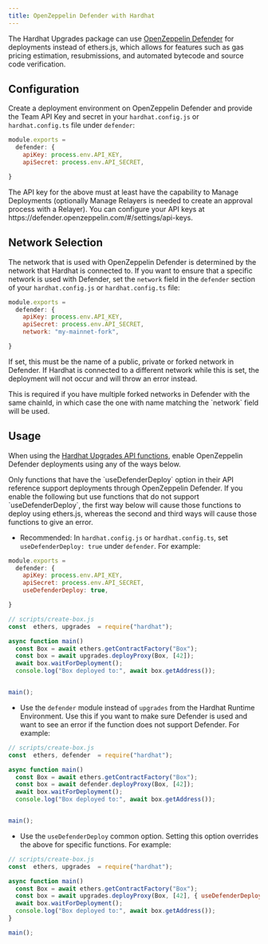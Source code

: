 ```yaml
---
title: OpenZeppelin Defender with Hardhat
---
```


The Hardhat Upgrades package can use [OpenZeppelin Defender](/defender/) for deployments instead of ethers.js, which allows for features such as gas pricing estimation, resubmissions, and automated bytecode and source code verification.

## Configuration

Create a deployment environment on OpenZeppelin Defender and provide the Team API Key and secret in your `hardhat.config.js` or `hardhat.config.ts` file under `defender`:

```js
module.exports =
  defender: {
    apiKey: process.env.API_KEY,
    apiSecret: process.env.API_SECRET,

}
```

<Callout>
The API key for the above must at least have the capability to Manage Deployments (optionally Manage Relayers is needed to create an approval process with a Relayer). You can configure your API keys at https://defender.openzeppelin.com/#/settings/api-keys.
</Callout>

## Network Selection

The network that is used with OpenZeppelin Defender is determined by the network that Hardhat is connected to.
If you want to ensure that a specific network is used with Defender, set the `network` field in the `defender` section of your `hardhat.config.js` or `hardhat.config.ts` file:
```js
module.exports =
  defender: {
    apiKey: process.env.API_KEY,
    apiSecret: process.env.API_SECRET,
    network: "my-mainnet-fork",

}
```
If set, this must be the name of a public, private or forked network in Defender. If Hardhat is connected to a different network while this is set, the deployment will not occur and will throw an error instead.

<Callout>
This is required if you have multiple forked networks in Defender with the same chainId, in which case the one with name matching the `network` field will be used.
</Callout>

## Usage

When using the [Hardhat Upgrades API functions](api-hardhat-upgrades), enable OpenZeppelin Defender deployments using any of the ways below.

<Callout>
Only functions that have the `useDefenderDeploy` option in their API reference support deployments through OpenZeppelin Defender. If you enable the following but use functions that do not support `useDefenderDeploy`, the first way below will cause those functions to deploy using ethers.js, whereas the second and third ways will cause those functions to give an error.
</Callout>

* Recommended: In `hardhat.config.js` or `hardhat.config.ts`, set `useDefenderDeploy: true` under `defender`. For example:

```js
module.exports =
  defender: {
    apiKey: process.env.API_KEY,
    apiSecret: process.env.API_SECRET,
    useDefenderDeploy: true,

}
```

```js
// scripts/create-box.js
const  ethers, upgrades  = require("hardhat");

async function main()
  const Box = await ethers.getContractFactory("Box");
  const box = await upgrades.deployProxy(Box, [42]);
  await box.waitForDeployment();
  console.log("Box deployed to:", await box.getAddress());


main();
```

* Use the `defender` module instead of `upgrades` from the Hardhat Runtime Environment. Use this if you want to make sure Defender is used and want to see an error if the function does not support Defender. For example:

```js
// scripts/create-box.js
const  ethers, defender  = require("hardhat");

async function main()
  const Box = await ethers.getContractFactory("Box");
  const box = await defender.deployProxy(Box, [42]);
  await box.waitForDeployment();
  console.log("Box deployed to:", await box.getAddress());


main();
```

* Use the `useDefenderDeploy` common option. Setting this option overrides the above for specific functions. For example:

```js
// scripts/create-box.js
const  ethers, upgrades  = require("hardhat");

async function main()
  const Box = await ethers.getContractFactory("Box");
  const box = await upgrades.deployProxy(Box, [42], { useDefenderDeploy: true );
  await box.waitForDeployment();
  console.log("Box deployed to:", await box.getAddress());
}

main();
```
